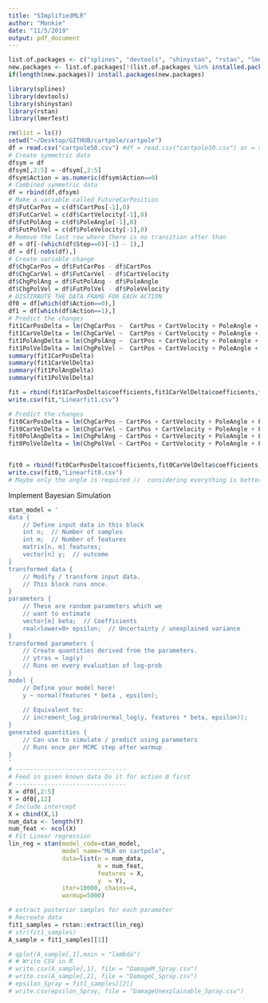 ```yaml
---
title: "SImplifiedMLR"
author: "Monkie"
date: "11/5/2019"
output: pdf_document
---
```


```r
list.of.packages <- c("splines", "devtools", "shinystan", "rstan", "lmerTest")
new.packages <- list.of.packages[!(list.of.packages %in% installed.packages()[,"Package"])]
if(length(new.packages)) install.packages(new.packages)

library(splines)
library(devtools)
library(shinystan)
library(rstan)
library(lmerTest)

rm(list = ls())
setwd("~/Desktop/GITHUB/cartpole/cartpole")
df = read.csv("cartpole50.csv") #df = read.csv("cartpole50.csv") or = read.csv("cartpole.csv")
# Create symmetric data
dfsym = df
dfsym[,2:5] = -dfsym[,2:5]
dfsym$Action = as.numeric(dfsym$Action==0)
# Combined symmetric data
df = rbind(df,dfsym)
# Make a variable called FutureCarPosition 
df$FutCarPos = c(df$CartPos[-1],0)
df$FutCarVel = c(df$CartVelocity[-1],0)
df$FutPolAng = c(df$PoleAngle[-1],0)
df$FutPolVel = c(df$PoleVelocity[-1],0)
# Remove the last row where there is no transition after than
df = df[-(which(df$Step==0)[-1] - 1),]
df = df[-nobs(df),]
# Create variable change
df$ChgCarPos = df$FutCarPos - df$CartPos
df$ChgCarVel = df$FutCarVel - df$CartVelocity
df$ChgPolAng = df$FutPolAng - df$PoleAngle
df$ChgPolVel = df$FutPolVel - df$PoleVelocity
# DISTIRBUTE THE DATA FRAME FOR EACH ACTION
df0 = df[which(df$Action==0),]
df1 = df[which(df$Action==1),]
# Predict the changes
fit1CarPosDelta = lm(ChgCarPos ~  CartPos + CartVelocity + PoleAngle + PoleVelocity,data = df1)
fit1CarVelDelta = lm(ChgCarVel ~  CartPos + CartVelocity + PoleAngle + PoleVelocity,data = df1)
fit1PolAngDelta = lm(ChgPolAng ~  CartPos + CartVelocity + PoleAngle + PoleVelocity,data = df1)
fit1PolVelDelta = lm(ChgPolVel ~  CartPos + CartVelocity + PoleAngle + PoleVelocity,data = df1)
summary(fit1CarPosDelta)
summary(fit1CarVelDelta)
summary(fit1PolAngDelta)
summary(fit1PolVelDelta)

fit = rbind(fit1CarPosDelta$coefficients,fit1CarVelDelta$coefficients,fit1PolAngDelta$coefficients,fit1PolVelDelta$coefficients)
write.csv(fit,"Linearfit1.csv")

# Predict the changes
fit0CarPosDelta = lm(ChgCarPos ~ CartPos + CartVelocity + PoleAngle + PoleVelocity,data = df0)
fit0CarVelDelta = lm(ChgCarVel ~ CartPos + CartVelocity + PoleAngle + PoleVelocity ,data = df0)
fit0PolAngDelta = lm(ChgPolAng ~ CartPos + CartVelocity + PoleAngle + PoleVelocity ,data = df0)
fit0PolVelDelta = lm(ChgPolVel ~ CartPos + CartVelocity + PoleAngle + PoleVelocity ,data = df0)


fit0 = rbind(fit0CarPosDelta$coefficients,fit0CarVelDelta$coefficients,fit0PolAngDelta$coefficients,fit0PolVelDelta$coefficients)
write.csv(fit0,"Linearfit0.csv")
# Maybe only the angle is required //  considering everything is better. Only consider angle might result unwind result  
```

Implement Bayesian Simulation
```r
stan_model = '
data {
    // Define input data in this block
    int n;  // Number of samples
    int m;  // Number of features
    matrix[n, m] features;
    vector[n] y;  // outcome
}
transformed data {
    // Modify / transform input data.
    // This block runs once.
}
parameters {
    // These are random parameters which we
    // want to estimate
    vector[m] beta;  // Coefficients
    real<lower=0> epsilon;  // Uncertainty / unexplained variance
}
transformed parameters {
    // Create quantities derived from the parameters.
    // ytras = log(y)
    // Runs on every evaluation of log-prob
}
model {
    // Define your model here!
    y ~ normal(features * beta , epsilon);
    
    // Equivalent to:
    // increment_log_prob(normal_log(y, features * beta, epsilon));
}
generated quantities {
    // Can use to simulate / predict using parameters
    // Runs once per MCMC step after warmup
}
'
# -------------------------------
# Feed in given known data Do it for action 0 first
# -------------------------------
X = df0[,2:5]
Y = df0[,12]
# Include intercept
X = cbind(X,1)
num_data <- length(Y)
num_feat <- ncol(X)
# Fit Linear regression
lin_reg = stan(model_code=stan_model,
               model_name="MLR on cartpole",
               data=list(n = num_data, 
                         m = num_feat, 
                         features = X, 
                         y  = Y), 
               iter=10000, chains=4, 
               warmup=5000)

# extract posterior samples for each parameter
# Recreate data
fit1_samples = rstan::extract(lin_reg)
# str(fit1_samples)
A_sample = fit1_samples[[1]]

# qplot(A_sample[,1],main = "lambda") 
# # Write CSV in R
# write.csv(A_sample[,1], file = "DamageM_Spray.csv")
# write.csv(A_sample[,2], file = "DamageC_Spray.csv")
# epsilon_Spray = fit1_samples[[2]]
# write.csv(epsilon_Spray, file = "DamageUnexplainable_Spray.csv")


```

